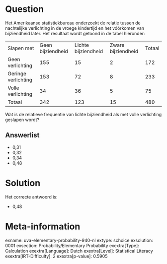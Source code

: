 Question
========

Het Amerikaanse statistiekbureau onderzoekt de relatie tussen de
nachtelijke verlichting in de vroege kindertijd en het vóórkomen van
bijziendheid later. Het resultaat wordt getoond in de tabel hieronder:

  --------------------- ------------------- --------------------- -------------------- --------
  Slapen met            Geen bijziendheid   Lichte bijziendheid   Zware bijziendheid   Totaal
  Geen verlichting      155                 15                    2                    172
  Geringe verlichting   153                 72                    8                    233
  Volle verlichting     34                  36                    5                    75
  Totaal                342                 123                   15                   480
  --------------------- ------------------- --------------------- -------------------- --------

Wat is de relatieve frequentie van lichte bijziendheid als met volle
verlichting geslapen wordt?


Answerlist
----------

* 0,31
* 0,32
* 0,34
* 0,48

Solution
========

Het correcte antwoord is: 

* 0,48

Meta-information
================
exname: uva-elementary-probability-940-nl
extype: schoice
exsolution: 0001
exsection: Probability/Elementary Probability
exextra[Type]: Calculation
exextra[Language]: Dutch
exextra[Level]: Statistical Literacy
exextra[IRT-Difficulty]: 2
exextra[p-value]: 0.5905
